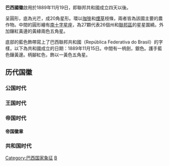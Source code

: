 {{Infobox coat of arms
|name             = 巴西联邦共和国国徽
|image            = Coat of arms of Brazil.svg
|image_width      = 250
|middle           = Insigne Brasilicum.svg
|middle_width     = 170px
|middle_caption   = 简化版本
|lesser           = Coat of arms of Brazil (grayscale).svg
|lesser_width     = 250
|lesser_caption   = 其他版本
|armiger          = [[巴西联邦共和国|巴西联邦共和国]]
|year_adopted     = 1889年11月19日
|crest            =
|torse            =
|shield           =  呈圓形，底為光芒，成20角星形
|supporters       = 
|compartment      = 
|motto            = 
|orders           = 
|other_elements   = 
|earlier_versions = 
|use              = 
}}
'''巴西國徽'''啟用於1889年11月19日，即聯邦共和國成立四天以後。

呈圓形，底為光芒，成20角星形。環以[[咖啡|咖啡]]和[[煙草|煙草]]枝條，兩者皆為該國主要的農作物。中間的圓形繪有[[南十字星座|南十字星座]]，為27顆代表26個州和[[聯邦區_(巴西)|聯邦區]]的星星圍繞。外加鑲紅黃邊的黃綠兩色五角星。

底部的藍色飾帶寫上了巴西聯邦共和國（República Federativa do Brasil）的字樣，以下為共和國成立的日期：1889年11月15日。中間有一柄劍，銀色。護手藍色鑲黃邊。柄腳紅色，飾以一黃色五角星。

==历代国徽==
===公国时代===
{{Gallery
|File:Brazil colonial blason.svg|[[巴西历史|巴西公国]]<br />（1500年-1815年）
|File:Coat of arms of Dutch Brazil.svg|[[巴西历史|荷属巴西]]<br />（1500年-1815年）
}}
===王国时代===
{{Gallery
|File:Armas Reino Unido Portugal Brasil Algarves.svg|[[葡萄牙－巴西－阿尔加维联合王国|葡萄牙－巴西－阿尔加维联合王国]]<br />（1816年-1822年）
|File:Coat of arms of the United Kingdom of Portugal, Brazil and the Algarves.svg|[[葡萄牙－巴西－阿尔加维联合王国|葡萄牙－巴西－阿尔加维联合王国]]<br />（1816年-1822年）
|File:Full arms of the United Kingdom Portugal Brazil and Algarves.svg|[[葡萄牙－巴西－阿尔加维联合王国|葡萄牙－巴西－阿尔加维联合王国]]<br />（1822年-1825年）

}}
===帝国时代===
{{Gallery
|File:Coat of arms of the Empire of Brazil.svg|[[巴西帝国|巴西帝国]]<br />（1822年-1870年）
|File:COA Regent Prince of Brazil.svg|[[巴西帝国|巴西帝国]]<br />（1822年）
|File:CoA Empire of Brazil (1822-1870).svg|[[巴西帝国|巴西帝国]]<br />（1822年-1870年）
|File:CoA Empire of Brazil (1870-1889).svg|[[巴西帝国|巴西帝国]]<br />（1870年-1889年）
}}
====帝国徽章====
{{Gallery
|File:Coat of Arms of the July Monarchy (1831-48).svg||File:Coat of arms of the Empire of Brazil.svg|[[巴西帝国|巴西帝国]]<br />（1822年-1870年）
|File:Coat of Arms of Maria Leopoldina of Austria, Empress of Brazil.svg|[[巴西帝国|巴西帝国]]<br />（1822年-1870年）
|File:Coat of Arms of Teresa Cristina of the Two Sicilies, Empress of Brazil.svg|[[巴西帝国|巴西帝国]]<br />（1822年）
|File:Coat of Arms of Teresa Cristina of the Two Sicilies, Empress of Brazil (Order of Maria Luisa).svg|[[巴西帝国|巴西帝国]]<br />（1822年）
|File:Coat of Arms of Amélie of Leuchtenberg, Empress of Brazil (Order of Queen Maria Luisa).svg|[[巴西帝国|巴西帝国]]<br />（1822年）
|File:Coat of Arms of Maria Leopoldina of Austria Empress of Brazil and Queen of Portugal (Order of Queen Maria Luisa).svg|[[巴西帝国|巴西帝国]]<br />（1822年）
}}
===共和国时代===
{{Gallery
|File:Coat of arms of the United States of Brazil.svg|[[巴西共和国|巴西共和国]]<br />（1889年-1968年）
|File:Coat of arms of Brazil (1968–1971).svg|[[巴西联邦共和国|巴西联邦共和国]]<br />（1968年-1971年）
|File:Coat of arms of Brazil (1971–1992).svg|[[巴西联邦共和国|巴西联邦共和国]]<br />（1971年-1992年）
|File:Coat of arms of Brazil.svg|[[巴西联邦共和国|巴西联邦共和国]]<br />（1992年-至今）
}}

{{美洲題目|国徽}}

[[Category:巴西国家象征|Category:巴西国家象征]]
[[Category:國徽|B]]